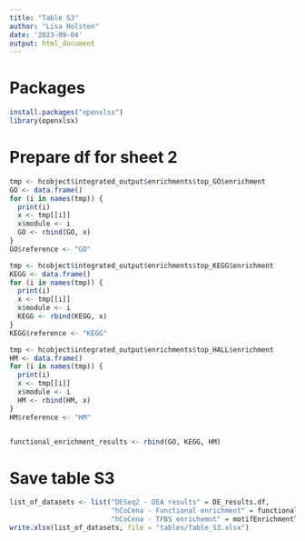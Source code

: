 ```yaml
---
title: "Table S3"
author: "Lisa Holsten"
date: '2023-09-04'
output: html_document
---
```



# Packages

```r
install.packages("openxlsx")
library(openxlsx)
```


# Prepare df for sheet 2

```r
tmp <- hcobject$integrated_output$enrichments$top_GO$enrichment
GO <- data.frame()
for (i in names(tmp)) {
  print(i)
  x <- tmp[[i]]
  x$module <- i
  GO <- rbind(GO, x)
}
GO$reference <- "GO"

tmp <- hcobject$integrated_output$enrichments$top_KEGG$enrichment
KEGG <- data.frame()
for (i in names(tmp)) {
  print(i)
  x <- tmp[[i]]
  x$module <- i
  KEGG <- rbind(KEGG, x)
}
KEGG$reference <- "KEGG"

tmp <- hcobject$integrated_output$enrichments$top_HALL$enrichment
HM <- data.frame()
for (i in names(tmp)) {
  print(i)
  x <- tmp[[i]]
  x$module <- i
  HM <- rbind(HM, x)
}
HM$reference <- "HM"


functional_enrichment_results <- rbind(GO, KEGG, HM)
```


# Save table S3

```r
list_of_datasets <- list("DESeq2 - DEA results" = DE_results.df, 
                         "hCoCena - Functional enrichment" = functional_enrichment_results,
                         "hCoCena - TFBS enrichemnt" = motifEnrichmentTable)
write.xlsx(list_of_datasets, file = "tables/Table_S3.xlsx")
```
